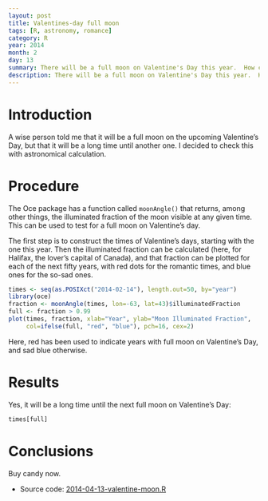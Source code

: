 ```yaml
---
layout: post
title: Valentines-day full moon
tags: [R, astronomy, romance]
category: R
year: 2014
month: 2
day: 13
summary: There will be a full moon on Valentine's Day this year.  How common is that?
description: There will be a full moon on Valentine's Day this year.  How common is that?
---
```


# Introduction

A wise person told me that it will be a full moon on the upcoming Valentine's Day, but that it will be a long time until another one.  I decided to check this with astronomical calculation.

# Procedure

The Oce package has a function called ``moonAngle()`` that returns, among other things, the illuminated fraction of the moon visible at any given time.  This can be used to test for a full moon on Valentine's day.

The first step is to construct the times of Valentine's days, starting with the one this year.  Then the illuminated fraction can be calculated (here, for Halifax, the lover's capital of Canada), and that fraction can be plotted for each of the next fifty years, with red dots for the romantic times, and blue ones for the so-sad ones.

```r
times <- seq(as.POSIXct("2014-02-14"), length.out=50, by="year")
library(oce)
fraction <- moonAngle(times, lon=-63, lat=43)$illuminatedFraction
full <- fraction > 0.99
plot(times, fraction, xlab="Year", ylab="Moon Illuminated Fraction",
     col=ifelse(full, "red", "blue"), pch=16, cex=2)
```
Here, red has been used to indicate years with full moon on Valentine's Day, and sad blue otherwise.

# Results

Yes, it will be a long time until the next full moon on Valentine's Day:
```r
times[full]
```

# Conclusions

Buy candy now.

* Source code: [2014-04-13-valentine-moon.R]({{ site.url }}/assets/2014-02-13-valentine-moon.R)

